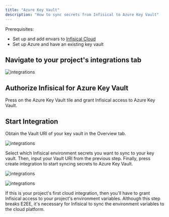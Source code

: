 ```yaml
---
title: "Azure Key Vault"
description: "How to sync secrets from Infisical to Azure Key Vault"
---
```


Prerequisites:

- Set up and add envars to [Infisical Cloud](https://app.infisical.com)
- Set up Azure and have an existing key vault

## Navigate to your project's integrations tab

![integrations](../../images/integrations.png)

## Authorize Infisical for Azure Key Vault

Press on the Azure Key Vault tile and grant Infisical access to Azure Key Vault.

## Start Integration

Obtain the Vault URI of your key vault in the Overview tab.

![integrations](../../images/integrations-azure-key-vault-vault-uri.png)

Select which Infisical environment secrets you want to sync to your key vault. Then, input your Vault URI from the previous step. Finally, press create integration to start syncing secrets to Azure Key Vault.

![integrations](../../images/integrations-azure-key-vault-create.png)

![integrations](../../images/integrations-azure-key-vault.png)

<Info>
  If this is your project's first cloud integration, then you'll have to grant
  Infisical access to your project's environment variables. Although this step
  breaks E2EE, it's necessary for Infisical to sync the environment variables to
  the cloud platform.
</Info>
